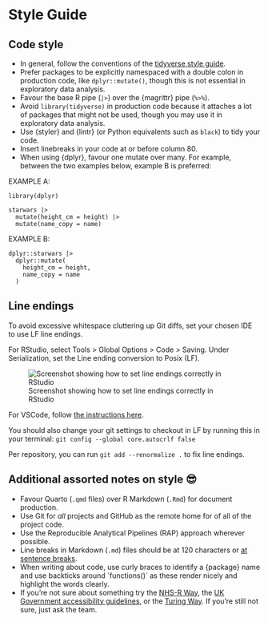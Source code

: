 # Style Guide

## Code style

* In general, follow the conventions of the [tidyverse style guide](https://style.tidyverse.org/).
* Prefer packages to be explicitly namespaced with a double colon in production code, like `dplyr::mutate()`, though this is not essential in exploratory data analysis.
* Favour the base R pipe (`|>`) over the {magrittr} pipe (`%>%`).
* Avoid `library(tidyverse)` in production code because it attaches a lot of packages that might not be used, though you may use it in exploratory data analysis.
* Use {styler} and {lintr} (or Python equivalents such as `black`) to tidy your code.
* Insert linebreaks in your code at or before column 80.
* When using {dplyr}, favour one mutate over many. For example, between the two examples below, example B is preferred:

EXAMPLE A:
```
library(dplyr)

starwars |>
  mutate(height_cm = height) |>
  mutate(name_copy = name)
```

EXAMPLE B:
```
dplyr::starwars |>
  dplyr::mutate(
    height_cm = height,
    name_copy = name
  )
```

## Line endings

To avoid excessive whitespace cluttering up Git diffs, set your chosen IDE to use LF line endings.

For RStudio, select Tools > Global Options > Code > Saving. Under Serialization, set the Line ending conversion to Posix (LF).

![Screenshot showing how to set line endings correctly in RStudio](rstudio_eol.png)

For VSCode, follow [the instructions here](https://stackoverflow.com/a/73985251).

You should also change your git settings to checkout in LF by running this in your terminal: `git config --global core.autocrlf false`

Per repository, you can run `git add --renormalize .` to fix line endings.


## Additional assorted notes on style 😎

* Favour Quarto (`.qmd` files) over R Markdown (`.Rmd`) for document production.
* Use Git for *all* projects and GitHub as the remote home for of all of the project code.
* Use the Reproducible Analytical Pipelines (RAP) approach wherever possible.
* Line breaks in Markdown (`.md`) files should be at 120 characters or [at sentence breaks](https://nhsrway.nhsrcommunity.com/style-guides.html#write-each-sentence-in-a-new-line-line-breaks).
* When writing about code, use curly braces to identify a {package} name and use backticks around \`functions()\` as these render nicely and highlight the words clearly.
* If you're not sure about something try the [NHS-R Way](https://nhsrway.nhsrcommunity.com/style-guides.html), the [UK Government accessibility guidelines](https://www.gov.uk/guidance/accessibility-requirements-for-public-sector-websites-and-apps), or the [Turing Way](https://the-turing-way.netlify.app/index.html). If you're still not sure, just ask the team.
